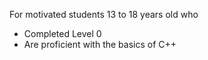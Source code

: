 
For motivated students 13 to 18 years old who

- Completed <Link href="/levels/level-0" passHref><a>Level 0</a></Link>
- Are proficient with the basics of C++
